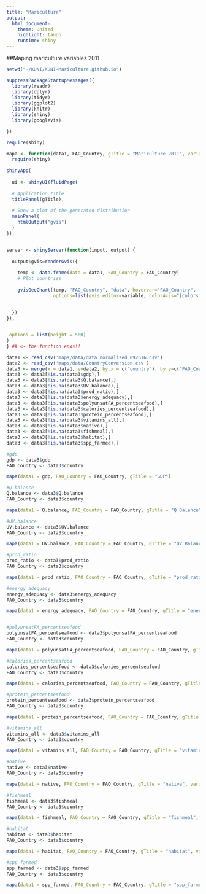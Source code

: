 ```yaml
---
title: "Mariculture"
output:
  html_document:
    theme: united
    highlight: tango
    runtime: shiny
---
```


##Maping mariculture variables 2011

```r

setwd("~/KUNI/KUNI-Mariculture.github.io")

suppressPackageStartupMessages({
  library(readr)
  library(dplyr)
  library(tidyr)
  library(ggplot2)
  library(knitr)
  library(shiny)
  library(googleVis)

})

```

```r
require(shiny)

mapa <- function(data1, FAO_Country, gTitle = "Mariculture 2011", variable = "GDP"){
  require(shiny)
  
shinyApp(
  
  ui <- shinyUI(fluidPage(
  
  # Application title
  titlePanel(gTitle),
  
  # Show a plot of the generated distribution
  mainPanel(
    htmlOutput("gvis")
  )
)),


server <- shinyServer(function(input, output) {
  
  output$gvis=renderGvis({
    
    temp <- data.frame(data = data1, FAO_Country = FAO_Country) 
    # Plot countries
    
    gvisGeoChart(temp, "FAO_Country", "data", hovervar="FAO_Country",
                 options=list(gvis.editor=variable, colorAxis="{colors:['#FFFFFF', '#0000FF']}"))
    
    
  })
}),


 options = list(height = 500)
)
} ## <- the function ends!!
```


```r

data1 <- read_csv('maps/data/data_normalized_092616.csv')
data2 <- read_csv('maps/data/CountryConversion.csv')
data3 <- merge(x = data1, y=data2, by.x = c("country"), by.y=c("FAO_Country"))
data3 <- data3[!is.na(data3$gdp),]
data3 <- data3[!is.na(data3$Q.balance),]
data3 <- data3[!is.na(data3$UV.balance),]
data3 <- data3[!is.na(data3$prod_ratio),]
data3 <- data3[!is.na(data3$energy_adequacy),]
data3 <- data3[!is.na(data3$polyunsatFA_percentseafood),]
data3 <- data3[!is.na(data3$calories_percentseafood),]
data3 <- data3[!is.na(data3$protein_percentseafood),]
data3 <- data3[!is.na(data3$vitamins_all),]
data3 <- data3[!is.na(data3$native),]
data3 <- data3[!is.na(data3$fishmeal),]
data3 <- data3[!is.na(data3$habitat),]
data3 <- data3[!is.na(data3$spp_farmed),]

#gdp
gdp <- data3$gdp
FAO_Country <- data3$country

mapa(data1 = gdp, FAO_Country = FAO_Country, gTitle = "GDP")

#Q.balance
Q.balance <- data3$Q.balance
FAO_Country <- data3$country

mapa(data1 = Q.balance, FAO_Country = FAO_Country, gTitle = "Q Balance", variable = "Q balance")

#UV.balance
UV.balance <- data3$UV.balance
FAO_Country <- data3$country

mapa(data1 = UV.balance, FAO_Country = FAO_Country, gTitle = "UV Balance", variable = "UV balance")

#prod_ratio
prod_ratio <- data3$prod_ratio
FAO_Country <- data3$country

mapa(data1 = prod_ratio, FAO_Country = FAO_Country, gTitle = "prod_ratio", variable = "prod_ratio")

#energy_adequacy
energy_adequacy <- data3$energy_adequacy
FAO_Country <- data3$country

mapa(data1 = energy_adequacy, FAO_Country = FAO_Country, gTitle = "energy_adequacy", variable = "energy_adequacy")


#polyunsatFA_percentseafood
polyunsatFA_percentseafood <- data3$polyunsatFA_percentseafood
FAO_Country <- data3$country

mapa(data1 = polyunsatFA_percentseafood, FAO_Country = FAO_Country, gTitle = "polyunsatFA_percentseafood", variable = "polyunsatFA_percentseafood")

#calories_percentseafood
calories_percentseafood <- data3$calories_percentseafood
FAO_Country <- data3$country

mapa(data1 = calories_percentseafood, FAO_Country = FAO_Country, gTitle = "calories_percentseafood", variable = "calories_percentseafood")

#protein_percentseafood
protein_percentseafood <- data3$protein_percentseafood
FAO_Country <- data3$country

mapa(data1 = protein_percentseafood, FAO_Country = FAO_Country, gTitle = "protein_percentseafood", variable = "protein_percentseafood")

#vitamins_all
vitamins_all <- data3$vitamins_all
FAO_Country <- data3$country

mapa(data1 = vitamins_all, FAO_Country = FAO_Country, gTitle = "vitamins_all", variable = "vitamins_all")

#native
native <- data3$native
FAO_Country <- data3$country

mapa(data1 = native, FAO_Country = FAO_Country, gTitle = "native", variable = "native")

#fishmeal
fishmeal <- data3$fishmeal
FAO_Country <- data3$country

mapa(data1 = fishmeal, FAO_Country = FAO_Country, gTitle = "fishmeal", variable = "fishmeal")

#habitat
habitat <- data3$habitat
FAO_Country <- data3$country

mapa(data1 = habitat, FAO_Country = FAO_Country, gTitle = "habitat", variable = "habitat")

#spp_farmed
spp_farmed <- data3$spp_farmed
FAO_Country <- data3$country

mapa(data1 = spp_farmed, FAO_Country = FAO_Country, gTitle = "spp_farmed", variable = "spp_farmed")


```
